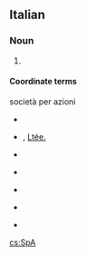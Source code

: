 {{also|spa|Spa|spA|spá|spå|śpa}}
==Italian==

===Noun===
{{head|it|noun|g=f|invariable}}

# {{abbreviation of|società per azioni|lang=it}} {{gloss|public limited company, PLC}}

====Coordinate terms====
; società per azioni
* {{l|en|LLC}} {{qualifier|English}}
* {{sense|Canada}} {{l|en|Ltd.}} {{qualifier|English}}, [[Ltée.]] {{qualifier|French}}
* {{sense|Germany}} {{l|de|GmbH}} {{qualifier|German}}
* {{sense|Netherlands}} {{l|nl|N.V.}} {{qualifier|Dutch}}
* {{sense|Sweden}} {{l|sv|AB}} {{qualifier|Swedish}}
* {{sense|UK}} {{l|en|PLC}} {{qualifier|English}}
* {{sense|USA}} {{l|en|Inc.}} {{qualifier|English}}

[[cs:SpA]]